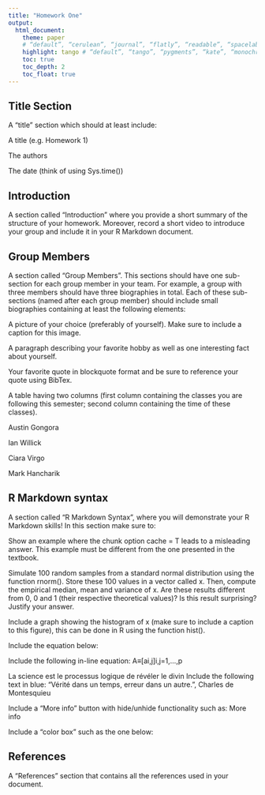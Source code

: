 ```yaml
---
title: "Homework One"
output:
  html_document:
    theme: paper
    # “default”, “cerulean”, “journal”, “flatly”, “readable”, “spacelab”, “united”, “cosmo”, “lumen”, “paper”, “sandstone”, “simplex”, “yeti”
    highlight: tango # “default”, “tango”, “pygments”, “kate”, “monochrome”, “espresso”, “zenburn”, “haddock”, “textmate”
    toc: true
    toc_depth: 2
    toc_float: true
---
```


## Title Section

A “title” section which should at least include:

A title (e.g. Homework 1)

The authors

The date (think of using Sys.time())

## Introduction

A section called “Introduction” where you provide a short summary of the structure of your homework. Moreover, record a short video to introduce your group and include it in your R Markdown document.

## Group Members

A section called “Group Members”. This sections should have one sub-section for each group member in your team. For example, a group with three members should have three biographies in total. Each of these sub-sections (named after each group member) should include small biographies containing at least the following elements:

A picture of your choice (preferably of yourself). Make sure to include a caption for this image.

A paragraph describing your favorite hobby as well as one interesting fact about yourself.

Your favorite quote in blockquote format and be sure to reference your quote using BibTex.   

A table having two columns (first column containing the classes you are following this semester; second column containing the time of these classes).

Austin Gongora 


Ian Willick


Ciara Virgo


Mark Hancharik


## R Markdown syntax

A section called “R Markdown Syntax”, where you will demonstrate your R Markdown skills! In this section make sure to:

Show an example where the chunk option cache = T leads to a misleading answer. This example must be different from the one presented in the textbook.

Simulate 100 random samples from a standard normal distribution using the function rnorm(). Store these 100 values in a vector called x. Then, compute the empirical median, mean and variance of x. Are these results different from 0, 0 and 1 (their respective theoretical values)? Is this result surprising? Justify your answer.

Include a graph showing the histogram of x (make sure to include a caption to this figure), this can be done in R using the function hist().

Include the equation below:



Include the following in-line equation: A≡[ai,j]i,j=1,…,p

La science est le processus logique de révéler le divin
Include the following text in blue: “Vérité dans un temps, erreur dans un autre.”, Charles de Montesquieu

Include a “More info” button with hide/unhide functionality such as: More info

Include a “color box” such as the one below:

## References

A “References” section that contains all the references used in your document.
